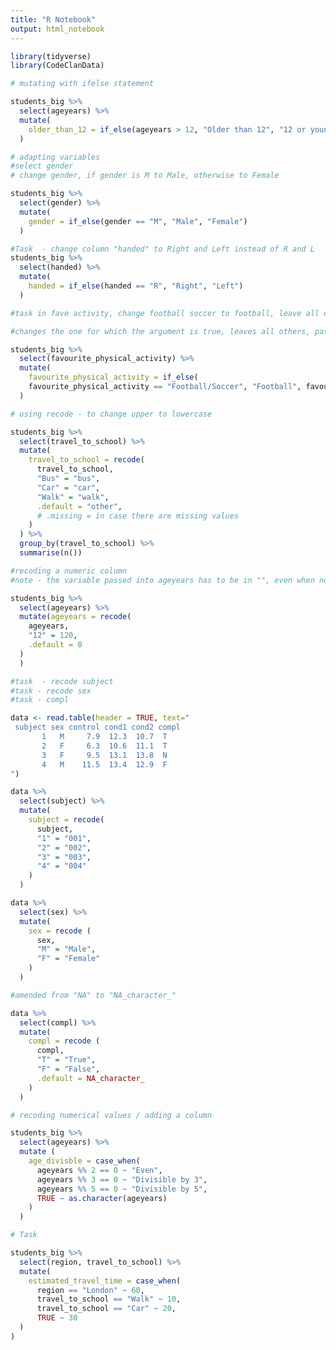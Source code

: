 ```yaml
---
title: "R Notebook"
output: html_notebook
---
```


```r
library(tidyverse)
library(CodeClanData)
```

```r
# mutating with ifelse statement

students_big %>%
  select(ageyears) %>%
  mutate(
    older_than_12 = if_else(ageyears > 12, "Older than 12", "12 or younger")
  )

```
```r
# adapting variables
#select gender
# change gender, if gender is M to Male, otherwise to Female

students_big %>%
  select(gender) %>%
  mutate(
    gender = if_else(gender == "M", "Male", "Female")
  )
```
```r
#Task  - change column "handed" to Right and Left instead of R and L
students_big %>%
  select(handed) %>%
  mutate(
    handed = if_else(handed == "R", "Right", "Left")
  )

```

```r
#task in fave activity, change football soccer to football, leave all others

#changes the one for which the argument is true, leaves all others, passing in the column as the argument

students_big %>%
  select(favourite_physical_activity) %>%
  mutate(
    favourite_physical_activity = if_else(
    favourite_physical_activity == "Football/Soccer", "Football", favourite_physical_activity)
  )
```

```r
# using recode - to change upper to lowercase

students_big %>%
  select(travel_to_school) %>%
  mutate(
    travel_to_school = recode(
      travel_to_school,
      "Bus" = "bus",
      "Car" = "car",
      "Walk" = "walk",
      .default = "other",
      # .missing = in case there are missing values
    )
  ) %>%
  group_by(travel_to_school) %>%
  summarise(n())
```

```r
#recoding a numeric column
#note - the variable passed into ageyears has to be in "", even when not a string

students_big %>%
  select(ageyears) %>%
  mutate(ageyears = recode(
    ageyears,
    "12" = 120,
    .default = 0
  )
  )
```

```r
#task  - recode subject
#task - recode sex
#task - compl

data <- read.table(header = TRUE, text="
 subject sex control cond1 cond2 compl
       1   M     7.9  12.3  10.7  T
       2   F     6.3  10.6  11.1  T
       3   F     9.5  13.1  13.8  N
       4   M    11.5  13.4  12.9  F
")
```

```r
data %>%
  select(subject) %>%
  mutate(
    subject = recode(
      subject, 
      "1" = "001",
      "2" = "002",
      "3" = "003",
      "4" = "004"
    )
  )
```

```r
data %>%
  select(sex) %>%
  mutate(
    sex = recode (
      sex,
      "M" = "Male",
      "F" = "Female"
    )
  )
```

```r
#amended from "NA" to "NA_character_"

data %>%
  select(compl) %>%
  mutate(
    compl = recode (
      compl,
      "T" = "True",
      "F" = "False",
      .default = NA_character_
    )
  )
```

```r
# recoding numerical values / adding a column

students_big %>%
  select(ageyears) %>%
  mutate (
    age_divisble = case_when(
      ageyears %% 2 == 0 ~ "Even",
      ageyears %% 3 == 0 ~ "Divisible by 3",
      ageyears %% 5 == 0 ~ "Divisible by 5",
      TRUE ~ as.character(ageyears)
    )
  )

```


```r
# Task

students_big %>%
  select(region, travel_to_school) %>%
  mutate(
    estimated_travel_time = case_when(
      region == "London" ~ 60,
      travel_to_school == "Walk" ~ 10,
      travel_to_school == "Car" ~ 20,
      TRUE ~ 30
  )
)
```


